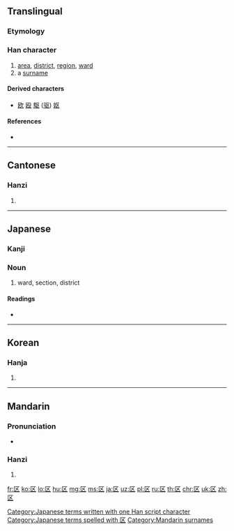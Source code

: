 {{also|區}}
==Translingual==
{{stroke order}}
{{zh-hanzi-box|区|[[區]]}}

===Etymology===
{{Han simp|區|f=品|t=乂}}

===Han character===
{{Han char|rn=23|rad=匸|as=02|sn=4|four=|canj=尸大 (SK)|ids=⿷[[匚]][[㐅]] or ⿷匸乂}}

# [[area]], [[district]], [[region]], [[ward]]
# a [[surname]]

====Derived characters====
* [[欧]] [[殴]] [[駆]] ([[驱]]) [[妪]]

====References====
* {{Han ref|kx=0154.361|dkj=02674|hdz=10081.050|uh=533A|ud=21306}}

----

==Cantonese==

===Hanzi===
{{yue-hanzi|jyut=[[au1]], [[keoi1]]|y=au<sup>1</sup>, Au<sup>1</sup>, keui<sup>1</sup>|tra=區}}

# {{defn|lang=yue}}

----

==Japanese==

===Kanji===
{{ja-kanji|grade=3|rs=匸02}}

===Noun===
{{ja-noun|k|hira=く|rom=ku}}

# ward, section, district

====Readings====
* {{ja-readings|on=[[く]] (ku), [[おう]] (ō), [[こう]] (kō)|kun=}}

[[Category:Japanese terms written with one Han script character]]
[[Category:Japanese terms spelled with 区]]

----

==Korean==

===Hanja===
{{ko-hanja|hangeul=[[구]], [[우]]|rv=gu, u|mr=ku, u}}

# {{defn|lang=ko}}

----

==Mandarin==

===Pronunciation===
* {{audio|Zh-qu.ogg|Audio|lang=cmn}}

===Hanzi===
{{cmn-hanzi|tra=區|pin=[[qū]] ([[qu1]]), [[Ōu]] ([[Ou1]])|wg=ch'ü<sup>1</sup>, Ou<sup>1</sup>}}

# {{defn|lang=cmn}}

[[Category:Mandarin surnames]]

[[fr:区]]
[[ko:区]]
[[lo:区]]
[[hu:区]]
[[mg:区]]
[[ms:区]]
[[ja:区]]
[[uz:区]]
[[pl:区]]
[[ru:区]]
[[th:区]]
[[chr:区]]
[[uk:区]]
[[zh:区]]